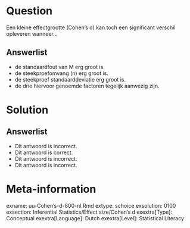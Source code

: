 Question
========
  
Een kleine effectgrootte (Cohen's d) kan toch een significant verschil opleveren wanneer…

Answerlist
----------
* de standaardfout van M erg groot is.
* de steekproefomvang (n) erg groot is. 
* de steekproef standaarddeviatie erg groot is.
* de drie hiervoor genoemde factoren tegelijk aanwezig zijn.

Solution
========



Answerlist
----------
* Dit antwoord is incorrect.
* Dit antwoord is correct.
* Dit antwoord is incorrect.
* Dit antwoord is incorrect.

Meta-information
================
exname: uu-Cohen's-d-800-nl.Rmd
extype: schoice
exsolution: 0100
exsection: Inferential Statistics/Effect size/Cohen's d
exextra[Type]: Conceptual
exextra[Language]: Dutch
exextra[Level]: Statistical Literacy